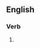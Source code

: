 ==English==

===Verb===
{{head|en|present participle}}

# {{present participle of|engraft|lang=en|nocat=1}}